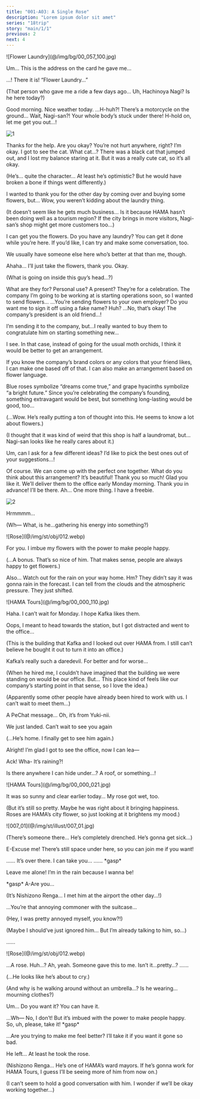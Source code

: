 ```yaml
---
title: "001-A03: A Single Rose"
description: "Lorem ipsum dolor sit amet"
series: "18trip"
story: "main/1/1"
previous: 2
next: 4
---
```



<Divider loc="Flower Laundry" />

<p class="bg">![Flower Laundry](@/img/bg/00_057_100.jpg)</p>

<Bubble mc>
Um… This is the address on the card he gave me…

…! There it is! “Flower Laundry…”

<p class="t">(That person who gave me a ride a few days ago… Uh, Hachinoya Nagi? Is he here today?)</p>
</Bubble>

<Bubble character="Nagi" unknown>
Good morning. Nice weather today.
</Bubble>

<Bubble mc>
…H-huh?! There’s a motorcycle on the ground… Wait, Nagi-san?!
</Bubble>

<Bubble character="Nagi" hidden>
She doesn’t wanna let me go…
</Bubble>

<Bubble mc>
Your whole body’s stuck under there! H-hold on, let me get you out…!
</Bubble>

<Divider timeskip />

![1](1.jpg)

<Bubble character="Nagi">
Thanks for the help.
</Bubble>

<Bubble mc>
Are you okay? You’re not hurt anywhere, right?
</Bubble>

<Bubble character="Nagi">
I’m okay. I got to see the cat.
</Bubble>

<Bubble mc>
What cat…?
</Bubble>

<Bubble character="Nagi">
There was a black cat that jumped out, and I lost my balance staring at it. But it was a really cute cat, so it’s all okay.
</Bubble>

<Bubble mc>
<p class="t">(He’s… quite the character… At least he’s optimistic? But he would have broken a bone if things went differently.)</p>

I wanted to thank you for the other day by coming over and buying some flowers, but… Wow, you weren’t kidding about the laundry thing.

<p class="t">(It doesn’t seem like he gets much business… Is it because HAMA hasn’t been doing well as a tourism region? If the city brings in more visitors, Nagi-san’s shop might get more customers too…)</p>
</Bubble>

<Bubble character="Nagi">
I can get you the flowers. Do you have any laundry? You can get it done while you’re here. If you’d like, I can try and make some conversation, too.

We usually have someone else here who’s better at that than me, though.
</Bubble>

<Bubble mc>
Ahaha… I’ll just take the flowers, thank you.
</Bubble>

<Bubble character="Nagi">
Okay.
</Bubble>

<Bubble mc>
<p class="t">(What is going on inside this guy’s head…?)</p>
</Bubble>

<Bubble character="Nagi">
What are they for? Personal use? A present?
</Bubble>

<Bubble mc>
They’re for a celebration. The company I’m going to be working at is starting operations soon, so I wanted to send flowers…
</Bubble>

<Bubble character="Nagi">
…You’re sending flowers to your own employer? Do you want me to sign it off using a fake name?
</Bubble>

<Bubble mc>
Huh? …No, that’s okay! The company’s president is an old friend…!

I’m sending it to the company, but…I really wanted to buy them to congratulate him on starting something new…
</Bubble>

<Bubble character="Nagi">
I see. In that case, instead of going for the usual moth orchids, I think it would be better to get an arrangement.

If you know the company’s brand colors or any colors that your friend likes, I can make one based off of that. I can also make an arrangement based on flower language.

Blue roses symbolize “dreams come true,” and grape hyacinths symbolize “a bright future.” Since you’re celebrating the company’s founding, something extravagant would be best, but something long-lasting would be good, too…
</Bubble>

<Bubble mc>
<p class="t">(...Wow. He’s really putting a ton of thought into this. He seems to know a lot about flowers.)</p>

<p class="t">(I thought that it was kind of weird that this shop is half a laundromat, but…Nagi-san looks like he really cares about it.)</p>

Um, can I ask for a few different ideas? I’d like to pick the best ones out of your suggestions…!
</Bubble>

<Bubble character="Nagi">
Of course. We can come up with the perfect one together.
</Bubble>

<Divider timeskip />

<Bubble character="Nagi">
What do you think about this arrangement?
</Bubble>

<Bubble mc>
It’s beautiful! Thank you so much!
</Bubble>

<Bubble character="Nagi">
Glad you like it. We’ll deliver them to the office early Monday morning.
</Bubble>

<Bubble mc>
Thank you in advance! I’ll be there.
</Bubble>

<Bubble character="Nagi">
Ah… One more thing. I have a freebie.
</Bubble>

![2](2.jpg)

<Bubble character="Nagi" glow>
Hrmmmm…
</Bubble>

<Bubble mc>
<p class="t">(Wh— What, is he…gathering his energy into something?)</p>
</Bubble>

<p class="obj">![Rose](@/img/st/obj/012.webp)</p>

<Bubble character="Nagi">
For you. I imbue my flowers with the power to make people happy.
</Bubble>

<Bubble mc>
<p class="t">(...A bonus. That’s so nice of him. That makes sense, people are always happy to get flowers.)</p>
</Bubble>

<Bubble character="Nagi">
Also… Watch out for the rain on your way home.
</Bubble>

<Bubble mc>
Hm? They didn’t say it was gonna rain in the forecast.
</Bubble>

<Bubble character="Nagi">
I can tell from the clouds and the atmospheric pressure. They just shifted.
</Bubble>

<Divider loc="HAMA Tours" />

<p class="bg">![HAMA Tours](@/img/bg/00_000_110.jpg)</p>

<Bubble mc>
Haha. I can’t wait for Monday. I hope Kafka likes them.

Oops, I meant to head towards the station, but I got distracted and went to the office…

<p class="t">(This is the building that Kafka and I looked out over HAMA from. I still can’t believe he bought it out to turn it into an office.)</p>

Kafka’s really such a daredevil. For better and for worse…

<p class="t">(When he hired me, I couldn’t have imagined that the building we were standing on would be our office. But… This place kind of feels like our company’s starting point in that sense, so I love the idea.)</p>

<p class="t">(Apparently some other people have already been hired to work with us. I can’t wait to meet them…)</p>

A PeChat message… Oh, it’s from Yuki-nii.
</Bubble>

<Phone to="Kamina Yukikaze">
<div data-character="Yukikaze"><div>
    <p>We just landed. Can’t wait to see you again</p>
</div></div>
</Phone>

<Bubble mc>
<p class="t">(...He’s home. I finally get to see him again.)</p>

Alright! I’m glad I got to see the office, now I can lea—

Ack! Wha- It’s raining?!

Is there anywhere I can hide under…? A roof, or something…!
</Bubble>

<Divider timeskip />

<p class="bg">![HAMA Tours](@/img/bg/00_000_021.jpg)</p>

<Bubble mc>
It was so sunny and clear earlier today… My rose got wet, too.

<p class="t">(But it’s still so pretty. Maybe he was right about it bringing happiness. Roses are HAMA’s city flower, so just looking at it brightens my mood.)</p>
</Bubble>

<p class="cg">![007_01](@/img/st/illust/007_01.jpg)</p>

<Bubble mc>
<p class="t">(There’s someone there… He’s completely drenched. He’s gonna get sick…)</p>

E-Excuse me! There’s still space under here, so you can join me if you want!
</Bubble>

<Bubble character="Renga" name="???">
……
</Bubble>

<Bubble mc>
It’s over there. I can take you…
</Bubble>

<Bubble character="Renga" name="???">
…… &ast;gasp&ast;

Leave me alone! I’m in the rain because I wanna be!
</Bubble>

<Bubble mc>
&ast;gasp&ast; A-Are you…

<p class="t">(It’s Nishizono Renga… I met him at the airport the other day…!)</p>
</Bubble>

<Bubble character="Renga">
…You’re that annoying commoner with the suitcase…
</Bubble>

<Bubble mc>
<p class="t">(Hey, I was pretty annoyed myself, you know?!)</p>

<p class="t">(Maybe I should’ve just ignored him… But I’m already talking to him, so…)</p>
</Bubble>

<Bubble character="Renga">
……
</Bubble>

<p class="obj">![Rose](@/img/st/obj/012.webp)</p>

<Bubble character="Renga">
…A rose.
</Bubble>

<Bubble mc>
Huh…? Ah, yeah. Someone gave this to me. Isn’t it…pretty…?
</Bubble>

<Bubble character="Renga">
……
</Bubble>

<Bubble mc>
<p class="t">(...He looks like he’s about to cry.)</p>

<p class="t">(And why is he walking around without an umbrella…? Is he wearing… mourning clothes?)</p>

Um… Do you want it? You can have it.
</Bubble>

<Bubble character="Renga">
…Wh— No, I don’t!
</Bubble>

<Bubble mc>
But it’s imbued with the power to make people happy. So, uh, please, take it!
</Bubble>

<Bubble character="Renga">
&ast;gasp&ast;

…Are you trying to make me feel better? I’ll take it if you want it gone so bad.
</Bubble>

<Bubble mc>
He left… At least he took the rose.

<p class="t">(Nishizono Renga… He’s one of HAMA’s ward mayors. If he’s gonna work for HAMA Tours, I guess I’ll be seeing more of him from now on.)</p>

<p class="t">(I can’t seem to hold a good conversation with him. I wonder if we’ll be okay working together…)</p>
</Bubble>
